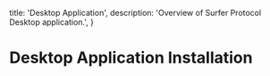   title: 'Desktop Application',
  description:
    'Overview of Surfer Protocol Desktop application.',
}

# Desktop Application Installation
